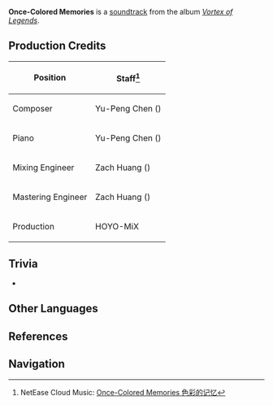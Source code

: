 {{Soundtrack Infobox
|title          =
|image          = Vortex of Legends.png
|album          = Vortex of Legends
|disc           =
|number         = 16
|featured       =
|featured2      =
|featured3      =
|featured_disc  =
|featured_disc2 =
|featured_disc3 =
|youtube_id     = n_-9mrBMLA8
|youtube_time   = 1355
|spotify_id     = 0DJkgqEJNcIVLdHNHJ1Ytk
|played_in      = Dragonspine
|during         = [[Dragonspine]]
|domain         =
|previous       = Finale of the Snowtomb
|next           = Moonlike Smile

}}
'''Once-Colored Memories''' is a [[soundtrack]] from the album ''[[Vortex of Legends]]''.

==Production Credits==
{| class="wikitable" style="text-align:left; height:0.5em"
! Position
! Staff<ref>NetEase Cloud Music: [https://music.163.com/#/song?id=1833806441 Once-Colored Memories 色彩的记忆]</ref>
|-
! Composer
| Yu-Peng Chen ({{zh|陈致逸}})
|-
! Piano
| Yu-Peng Chen ({{zh|陈致逸}})
|-
! Mixing Engineer
| Zach Huang ({{zh|黄巍}})
|-
! Mastering Engineer
| Zach Huang ({{zh|黄巍}})
|-
! Production
| HOYO-MiX
|}

==Trivia==
* {{Transclude|Fragile Fantasy|FragileTheme|section=1}}

==Other Languages==
{{Other Languages
|en      = Once-Colored Memories
|zhs     = 色彩的记忆
|zhs_rm  = Sècǎi de Jìyì
|zht     = 色彩的記憶
|zht_rm  = Sècǎi de Jìyì
|zh_tl   = 
|ja      = 色彩の記憶
|ja_rm   = Shikisai no Kioku
|ja_tl   = 
|tr      = 
|it      = 
}}

==References==
{{Reflist}}

==Navigation==
{{Soundtrack Navbox|Vortex of Legends}}